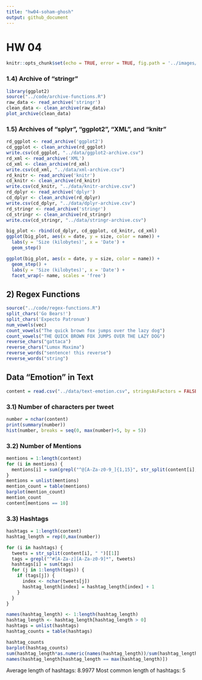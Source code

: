 ```yaml
---
title: "hw04-soham-ghosh"
output: github_document
---
```


# HW 04

```r
knitr::opts_chunk$set(echo = TRUE, error = TRUE, fig.path = '../images/')
```

### 1.4) Archive of "stringr"

```r
library(ggplot2)
source("../code/archive-functions.R")
raw_data <- read_archive('stringr')
clean_data <- clean_archive(raw_data)
plot_archive(clean_data)
```

### 1.5) Archives of "splyr", "ggplot2", "XML", and "knitr"
```r
rd_ggplot <- read_archive('ggplot2')
cd_ggplot <- clean_archive(rd_ggplot)
write.csv(cd_ggplot, "../data/ggplot2-archive.csv")
rd_xml <- read_archive('XML')
cd_xml <- clean_archive(rd_xml)
write.csv(cd_xml, "../data/xml-archive.csv")
rd_knitr <- read_archive('knitr')
cd_knitr <- clean_archive(rd_knitr)
write.csv(cd_knitr, "../data/knitr-archive.csv")
rd_dplyr <- read_archive('dplyr')
cd_dplyr <- clean_archive(rd_dplyr)
write.csv(cd_dplyr, "../data/dplyr-archive.csv")
rd_stringr <- read_archive('stringr')
cd_stringr <- clean_archive(rd_stringr)
write.csv(cd_stringr, "../data/stringr-archive.csv")

big_plot <- rbind(cd_dplyr, cd_ggplot, cd_knitr, cd_xml)
ggplot(big_plot, aes(x = date, y = size, color = name)) +
  labs(y = 'Size (kilobytes)', x = 'Date') +
  geom_step()

ggplot(big_plot, aes(x = date, y = size, color = name)) +
  geom_step() + 
  labs(y = 'Size (kilobytes)', x = 'Date') + 
  facet_wrap(~ name, scales = 'free')
```

## 2) Regex Functions

```r
source("../code/regex-functions.R")
split_chars('Go Bears!')
split_chars('Expecto Patronum')
num_vowels(vec)
count_vowels("The quick brown fox jumps over the lazy dog")
count_vowels("THE QUICK BROWN FOX JUMPS OVER THE LAZY DOG")
reverse_chars("gattaca")
reverse_chars("Lumox Maxima")
reverse_words("sentence! this reverse")
reverse_words("string")
```

## Data "Emotion" in Text

```r
content = read.csv("../data/text-emotion.csv", stringsAsFactors = FALSE)$content
```

### 3.1) Number of characters per tweet

```r
number = nchar(content)
print(summary(number))
hist(number, breaks = seq(0, max(number)+5, by = 5))
```

### 3.2) Number of Mentions

```r
mentions = 1:length(content)
for (i in mentions) {
  mentions[i] = sum(grepl("^@[A-Za-z0-9_]{1,15}", str_split(content[i], " ")[[1]]))
}
mentions = unlist(mentions)
mention_count = table(mentions)
barplot(mention_count)
mention_count
content[mentions == 10]
```

### 3.3) Hashtags

```r
hashtags = 1:length(content)
hashtag_length = rep(0,max(number))

for (i in hashtags) {
  tweets = str_split(content[i], " ")[[1]]
  tags = grepl("^#[A-Za-z][A-Za-z0-9]*", tweets)
  hashtags[i] = sum(tags)
  for (j in 1:length(tags)) {
    if (tags[j]) {
      index <- nchar(tweets[j])
      hashtag_length[index] = hashtag_length[index] + 1
    }
  }
}

names(hashtag_length) <- 1:length(hashtag_length)
hashtag_length <- hashtag_length[hashtag_length > 0]
hashtags = unlist(hashtags)
hashtag_counts = table(hashtags)

hashtag_counts
barplot(hashtag_counts)
sum(hashtag_length*as.numeric(names(hashtag_length))/sum(hashtag_length))
names(hashtag_length[hashtag_length == max(hashtag_length)])
```

Average length of hashtags: 8.9977
Most common length of hashtags: 5
